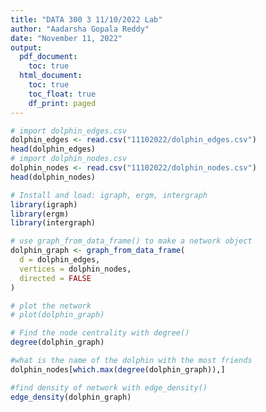 ```yaml
---
title: "DATA 300 3 11/10/2022 Lab"
author: "Aadarsha Gopala Reddy"
date: "November 11, 2022"
output:
  pdf_document:
    toc: true
  html_document:
    toc: true
    toc_float: true
    df_print: paged
---
```


```r
# import dolphin_edges.csv
dolphin_edges <- read.csv("11102022/dolphin_edges.csv")
head(dolphin_edges)
# import dolphin_nodes.csv
dolphin_nodes <- read.csv("11102022/dolphin_nodes.csv")
head(dolphin_nodes)

# Install and load: igraph, ergm, intergraph
library(igraph)
library(ergm)
library(intergraph)
```

```r
# use graph_from_data_frame() to make a network object
dolphin_graph <- graph_from_data_frame(
  d = dolphin_edges,
  vertices = dolphin_nodes,
  directed = FALSE
)

# plot the network
# plot(dolphin_graph)

# Find the node centrality with degree()
degree(dolphin_graph)

#what is the name of the dolphin with the most friends
dolphin_nodes[which.max(degree(dolphin_graph)),]

#find density of network with edge_density()
edge_density(dolphin_graph)
```